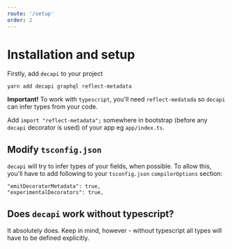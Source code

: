 ```yaml
---
route: '/setup'
order: 2
---
```


# Installation and setup

Firstly, add `decapi` to your project

```
yarn add decapi graphql reflect-metadata
```

**Important!** To work with `typescript`, you'll need `reflect-medatada` so `decapi` can infer types from your code.

Add `import "reflect-metadata";` somewhere in bootstrap (before any `decapi` decorator is used) of your app eg `app/index.ts`.

## Modify `tsconfig.json`

`decapi` will try to infer types of your fields, when possible. To allow this, you'll have to add following to your `tsconfig.json` `compilerOptions` section:

```
"emitDecoratorMetadata": true,
"experimentalDecorators": true,
```

## Does `decapi` work without typescript?

It absolutely does. Keep in mind, however - without typescript all types will have to be defined explicitly.
